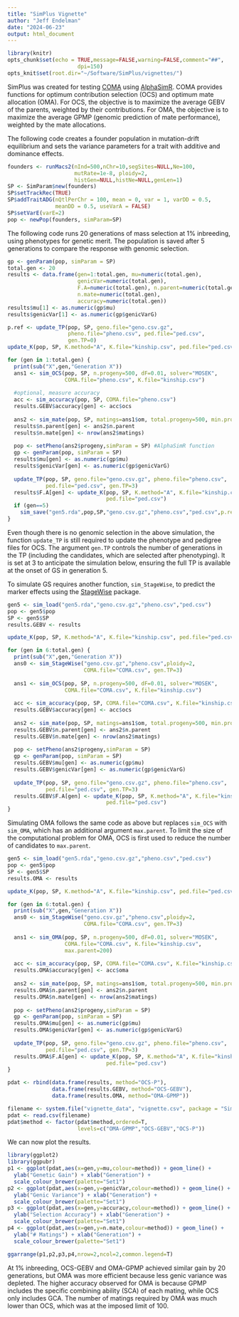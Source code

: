 ```yaml
---
title: "SimPlus Vignette"
author: "Jeff Endelman"
date: "2024-06-23"
output: html_document
---
```


```r
library(knitr)
opts_chunk$set(echo = TRUE,message=FALSE,warning=FALSE,comment="##",
                      dpi=150)
opts_knit$set(root.dir="~/Software/SimPlus/vignettes/")
```

SimPlus was created for testing [COMA](https://github.com/jendelman/COMA) using [AlphaSimR](https://cran.r-project.org/web/packages/AlphaSimR/index.html). COMA provides functions for optimum contribution selection (OCS) and optimum mate allocation (OMA). For OCS, the objective is to maximize the average GEBV of the parents, weighted by their contributions. For OMA, the objective is to maximize the average GPMP (genomic prediction of mate performance), weighted by the mate allocations. 

The following code creates a founder population in mutation-drift equilibrium and sets the variance parameters for a trait with additive and dominance effects. 

```r
founders <- runMacs2(nInd=500,nChr=10,segSites=NULL,Ne=100,
                     mutRate=1e-8, ploidy=2,
                     histGen=NULL,histNe=NULL,genLen=1)
SP <- SimParam$new(founders)
SP$setTrackRec(TRUE)
SP$addTraitADG(nQtlPerChr = 100, mean = 0, var = 1, varDD = 0.5, 
               meanDD = 0.5, useVarA = FALSE)
SP$setVarE(varE=2)
pop <- newPop(founders, simParam=SP)
```

The following code runs 20 generations of mass selection at 1% inbreeding, using phenotypes for genetic merit. The population is saved after 5 generations to compare the response with genomic selection. 

```r
gp <- genParam(pop, simParam = SP)
total.gen <- 20
results <- data.frame(gen=1:total.gen, mu=numeric(total.gen), 
                      genicVar=numeric(total.gen), 
                      F.A=numeric(total.gen), n.parent=numeric(total.gen), 
                      n.mate=numeric(total.gen),
                      accuracy=numeric(total.gen))  
results$mu[1] <- as.numeric(gp$mu)
results$genicVar[1] <- as.numeric(gp$genicVarG) 

p.ref <- update_TP(pop, SP, geno.file="geno.csv.gz", 
                   pheno.file="pheno.csv", ped.file="ped.csv", 
                   gen.TP=0)
update_K(pop, SP, K.method="A", K.file="kinship.csv", ped.file="ped.csv")

for (gen in 1:total.gen) {
  print(sub("X",gen,"Generation X"))
  ans1 <- sim_OCS(pop, SP, n.progeny=500, dF=0.01, solver="MOSEK",
                  COMA.file="pheno.csv", K.file="kinship.csv")
  
  #optional, measure accuracy
  acc <- sim_accuracy(pop, SP, COMA.file="pheno.csv")
  results.GEBV$accuracy[gen] <- acc$ocs
  
  ans2 <- sim_mate(pop, SP, matings=ans1$om, total.progeny=500, min.progeny=5)
  results$n.parent[gen] <- ans2$n.parent
  results$n.mate[gen] <- nrow(ans2$matings)
  
  pop <- setPheno(ans2$progeny,simParam = SP) #AlphaSimR function
  gp <- genParam(pop, simParam = SP)
  results$mu[gen] <- as.numeric(gp$mu)
  results$genicVar[gen] <- as.numeric(gp$genicVarG) 
  
  update_TP(pop, SP, geno.file="geno.csv.gz", pheno.file="pheno.csv", 
            ped.file="ped.csv", gen.TP=3)
  results$F.A[gen] <- update_K(pop, SP, K.method="A", K.file="kinship.csv", 
                               ped.file="ped.csv")
  if (gen==5)
    sim_save("gen5.rda",pop,SP,"geno.csv.gz","pheno.csv","ped.csv",p.ref=p.ref)
}
```

Even though there is no genomic selection in the above simulation, the function `update_TP` is still required to update the phenotype and pedigree files for OCS. The argument `gen.TP` controls the number of generations in the TP (including the candidates, which are selected after phenotyping). It is set at 3 to anticipate the simulation below, ensuring the full TP is available at the onset of GS in generation 5.

To simulate GS requires another function, `sim_StageWise`, to predict the marker effects using the [StageWise](https://github.com/jendelman/StageWise) package.

```r
gen5 <- sim_load("gen5.rda","geno.csv.gz","pheno.csv","ped.csv")
pop <- gen5$pop
SP <- gen5$SP
results.GEBV <- results

update_K(pop, SP, K.method="A", K.file="kinship.csv", ped.file="ped.csv")

for (gen in 6:total.gen) {
  print(sub("X",gen,"Generation X"))
  ans0 <- sim_StageWise("geno.csv.gz","pheno.csv",ploidy=2,
                        COMA.file="COMA.csv", gen.TP=3)
  
  ans1 <- sim_OCS(pop, SP, n.progeny=500, dF=0.01, solver="MOSEK",
                  COMA.file="COMA.csv", K.file="kinship.csv")
  
  acc <- sim_accuracy(pop, SP, COMA.file="COMA.csv", K.file="kinship.csv")
  results.GEBV$accuracy[gen] <- acc$ocs
  
  ans2 <- sim_mate(pop, SP, matings=ans1$om, total.progeny=500, min.progeny=5)
  results.GEBV$n.parent[gen] <- ans2$n.parent
  results.GEBV$n.mate[gen] <- nrow(ans2$matings)
  
  pop <- setPheno(ans2$progeny,simParam = SP) 
  gp <- genParam(pop, simParam = SP)
  results.GEBV$mu[gen] <- as.numeric(gp$mu)
  results.GEBV$genicVar[gen] <- as.numeric(gp$genicVarG) 
  
  update_TP(pop, SP, geno.file="geno.csv.gz", pheno.file="pheno.csv",
            ped.file="ped.csv", gen.TP=3)
  results.GEBV$F.A[gen] <- update_K(pop, SP, K.method="A", K.file="kinship.csv", 
                               ped.file="ped.csv")
}
```

Simulating OMA follows the same code as above but replaces `sim_OCS` with `sim_OMA`, which has an additional argument `max.parent`. To limit the size of the computational problem for OMA, OCS is first used to reduce the number of candidates to `max.parent`. 

```r
gen5 <- sim_load("gen5.rda","geno.csv.gz","pheno.csv","ped.csv")
pop <- gen5$pop
SP <- gen5$SP
results.OMA <- results

update_K(pop, SP, K.method="A", K.file="kinship.csv", ped.file="ped.csv")

for (gen in 6:total.gen) {
  print(sub("X",gen,"Generation X"))
  ans0 <- sim_StageWise("geno.csv.gz","pheno.csv",ploidy=2,
                        COMA.file="COMA.csv", gen.TP=3)
  
  ans1 <- sim_OMA(pop, SP, n.progeny=500, dF=0.01, solver="MOSEK",
                  COMA.file="COMA.csv", K.file="kinship.csv",
                  max.parent=200)
  
  acc <- sim_accuracy(pop, SP, COMA.file="COMA.csv", K.file="kinship.csv")
  results.OMA$accuracy[gen] <- acc$oma
  
  ans2 <- sim_mate(pop, SP, matings=ans1$om, total.progeny=500, min.progeny=5)
  results.OMA$n.parent[gen] <- ans2$n.parent
  results.OMA$n.mate[gen] <- nrow(ans2$matings)
  
  pop <- setPheno(ans2$progeny,simParam = SP) 
  gp <- genParam(pop, simParam = SP)
  results.OMA$mu[gen] <- as.numeric(gp$mu)
  results.OMA$genicVar[gen] <- as.numeric(gp$genicVarG) 
  
  update_TP(pop, SP, geno.file="geno.csv.gz", pheno.file="pheno.csv",
            ped.file="ped.csv", gen.TP=3)
  results.OMA$F.A[gen] <- update_K(pop, SP, K.method="A", K.file="kinship.csv", 
                               ped.file="ped.csv")
}

pdat <- rbind(data.frame(results, method="OCS-P"),
              data.frame(results.GEBV, method="OCS-GEBV"),
              data.frame(results.OMA, method="OMA-GPMP"))
```

```r
filename <- system.file("vignette_data", "vignette.csv", package = "SimPlus")
pdat <- read.csv(filename)
pdat$method <- factor(pdat$method,ordered=T,
                      levels=c("OMA-GPMP","OCS-GEBV","OCS-P"))
```

We can now plot the results.

```r
library(ggplot2)
library(ggpubr)
p1 <- ggplot(pdat,aes(x=gen,y=mu,colour=method)) + geom_line() +
  ylab("Genetic Gain") + xlab("Generation") + 
  scale_colour_brewer(palette="Set1")
p2 <- ggplot(pdat,aes(x=gen,y=genicVar,colour=method)) + geom_line() +
  ylab("Genic Variance") + xlab("Generation") +
  scale_colour_brewer(palette="Set1")
p3 <- ggplot(pdat,aes(x=gen,y=accuracy,colour=method)) + geom_line() +
  ylab("Selection Accuracy") + xlab("Generation") +
  scale_colour_brewer(palette="Set1")
p4 <- ggplot(pdat,aes(x=gen,y=n.mate,colour=method)) + geom_line() +
  ylab("# Matings") + xlab("Generation") +
  scale_colour_brewer(palette="Set1")

ggarrange(p1,p2,p3,p4,nrow=2,ncol=2,common.legend=T)
```

At 1% inbreeding, OCS-GEBV and OMA-GPMP achieved similar gain by 20 generations, but OMA was more efficient because less genic variance was depleted. The higher accuracy observed for OMA is because GPMP includes the specific combining ability (SCA) of each mating, while OCS only includes GCA. The number of matings required by OMA was much lower than OCS, which was at the imposed limit of 100.